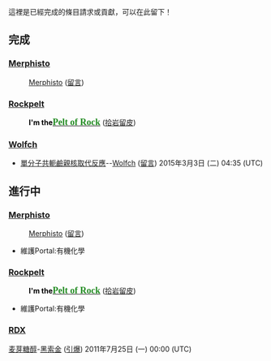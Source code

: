 這裡是已經完成的條目請求或貢獻，可以在此留下！

== 完成 ==
=== [[User:Merphisto|Merphisto]] ===
:[[User:Merphisto|Merphisto]] ([[User_talk:Merphisto|留言]])
=== [[User:Rockpelt|Rockpelt]] ===
:<span style="color:#000000"  >'''I'm the'''</span><font face="Monotype Corsiva"  size="4">[[User:Rockpelt|<span style="color: #228B22;">''' Pelt of Rock'''</span>]]</font> ([[User_talk:Rockpelt|拾岩留皮]])
=== [[User:Wolfch|Wolfch]] ===
*[[單分子共軛鹼親核取代反應|單分子共軛鹼親核取代反應]]--[[user:Wolfch|Wolfch]] ([[user_talk:Wolfch|留言]]) 2015年3月3日 (二) 04:35 (UTC)

== 進行中 ==
=== [[User:Merphisto|Merphisto]] ===
:[[User:Merphisto|Merphisto]] ([[User_talk:Merphisto|留言]])
*維護Portal:有機化學
=== [[User:Rockpelt|Rockpelt]] ===
:<span style="color:#000000"  >'''I'm the'''</span><font face="Monotype Corsiva"  size="4">[[User:Rockpelt|<span style="color: #228B22;">''' Pelt of Rock'''</span>]]</font> ([[User_talk:Rockpelt|拾岩留皮]])
*維護Portal:有機化學
===[[User:xnj920327|RDX]]===
[[麦芽糖醇|麦芽糖醇]]-[[User:Xnj920327|黑索金]] ([[User_talk:Xnj920327|引爆]]) 2011年7月25日 (一) 00:00 (UTC)
